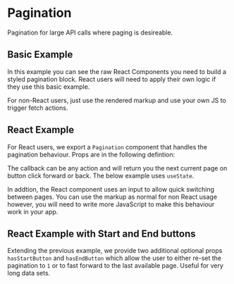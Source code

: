 
<Meta of={PaginationStories} />

# Pagination

Pagination for large API calls where paging is desireable.

## Basic Example

In this example you can see the raw React Components you need to build a styled pagination block. React users will need to apply their own logic if they use this basic example.

For non-React users, just use the rendered markup and use your own JS to trigger fetch actions.

<Canvas of={PaginationStories.BasicExample} />

<RenderHtmlMarkup component="Pagination" story="Basic Example" />

## React Example

For React users, we export a `Pagination` component that handles the pagination behaviour. Props are in the following defintion:

<ArgsTable of={Pagination} />

The callback can be any action and will return you the next current page on button click forward or back. The below example uses `useState`.

In addtion, the React component uses an input to allow quick switching between pages. You can use the markup as normal for non React usage however, you will need to write more JavaScript to make this behaviour work in your app.

<Canvas of={PaginationStories.ReactExample} />

<RenderHtmlMarkup component="Pagination" story="React Example" />

## React Example with Start and End buttons

Extending the previous example, we provide two additional optional props `hasStartButton` and `hasEndButton` which allow the user to either re-set the pagination to `1` or to fast forward to the last available page. Useful for very long data sets.

<Canvas of={PaginationStories.ReactExampleWithStartEndButtons} />

<RenderHtmlMarkup component="Pagination" story="React Example With Start End Buttons" />
